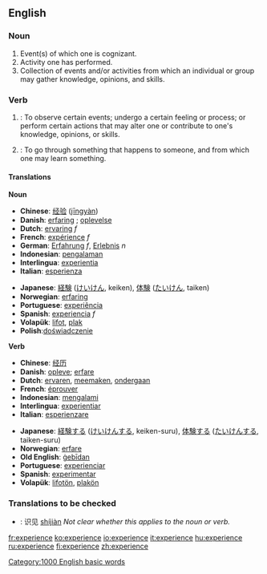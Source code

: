 {{see|expérience}}
==English==

===Noun===
{{en-noun-reg}}

# Event(s) of which one is cognizant.
# Activity one has performed. 
# Collection of events and/or activities from which an individual or group may gather knowledge, opinions, and skills.

===Verb===
{{en-infl-reg-other-e|experienc|e}}

# {{transitive}}: To observe certain events; undergo a certain feeling or process; or perform certain actions that may alter one or contribute  to one's knowledge, opinions, or skills.
# {{intransitive}}: To go through something that happens to someone, and from which one may learn something.

====Translations====
'''Noun'''
{{top}}
*'''Chinese''': [[经验]] ([[jingyan|jīngyàn]])
*'''Danish''': [[erfaring]] ; [[oplevelse]]
*'''Dutch''': [[ervaring]] ''f''
*'''French''': [[expérience]] ''f''
*'''German''': [[Erfahrung]] ''f'', [[Erlebnis]] ''n''
*'''Indonesian''': [[alam|pengalaman]] 
*'''Interlingua''': [[experientia]] 
*'''Italian''': [[esperienza]] 
{{mid}}
*'''Japanese''': [[経験]] ([[けいけん]], keiken), [[体験]] ([[たいけん]], taiken) 
*'''Norwegian''': [[erfaring]]
*'''Portuguese''': [[experiência]] 
*'''Spanish''': [[experiencia]] ''f''
*'''Volapük''': [[lifot]], [[plak]]
*'''Polish''':[[doświadczenie]]
{{bottom}}

'''Verb'''
{{top}}
*'''Chinese''': [[经历]]
*'''Danish''': [[opleve]]; [[erfare]]
*'''Dutch''': [[ervaren]], [[meemaken]], [[ondergaan]]
*'''French''': [[éprouver]] 
*'''Indonesian''': [[alam|mengalami]] 
*'''Interlingua''': [[experientiar]] 
*'''Italian''': [[esperienzare]] 
{{mid}}
*'''Japanese''': [[経験]]する ([[けいけん]]する, keiken-suru), [[体験]]する ([[たいけん]]する, taiken-suru) 
*'''Norwegian''': [[erfare]]
*'''Old English''': [[gebidan|ġebīdan]]
*'''Portuguese''': [[experienciar]] 
*'''Spanish''': [[experimentar]]
*'''Volapük''': [[lifotön]], [[plakön]]
{{bottom}}

===Translations to be checked===
{{checktrans}}
*{{ttbc|Chinese}}: 识见 [[shijian|shíjiàn]]  ''Not clear whether this applies to the noun or verb.''

[[Category:1000 English basic words]]

[[fr:experience]]
[[ko:experience]]
[[io:experience]]
[[it:experience]]
[[hu:experience]]
[[ru:experience]]
[[fi:experience]]
[[zh:experience]]